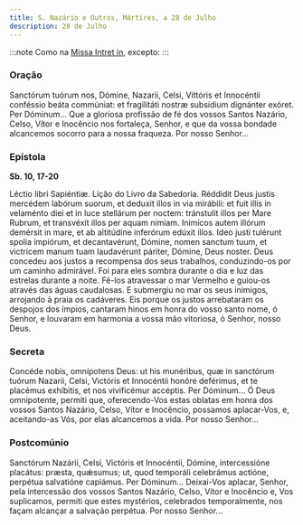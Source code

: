 ```yaml
---
title: S. Nazário e Outros, Mártires, a 28 de Julho
description: 28 de Julho
---
```


:::note
Como na [Missa Intret in](/missal/comum/6muitosmartires1), excepto:
:::

### Oração

<div class="side-by-side not-content">
  <span>
    Sanctórum tuórum nos, Dómine, Nazarii, Celsi, Vittóris et Innocéntii conféssio beáta commúniat:
    et fragilitáti nostræ subsídium dignánter exóret. Per Dóminum...
  </span>
  <span>
    Que a gloriosa profissão de fé dos vossos Santos Nazário, Celso, Vítor e Inocêncio nos
    fortaleça, Senhor, e que da vossa bondade alcancemos socorro para a nossa fraqueza. Por nosso
    Senhor...
  </span>
</div>

### Epístola

**Sb. 10, 17-20**

<div class="side-by-side not-content">
  <span>Léctio libri Sapiéntiæ.</span>
  <span>Lição do Livro da Sabedoria.</span>
  <span>
    Réddidit Deus justis mercédem labórum suorum, et deduxit illos in via mirábili: et fuit illis in
    velaménto diei et in luce stellárum per noctem: tránstulit illos per Mare Rubrum, et transvéxit
    illos per aquam nímiam. Inimícos autem illórum demérsit in mare, et ab altitúdine inferórum
    edúxit illos. Ideo justi tulérunt spolia impiórum, et decantavérunt, Dómine, nomen sanctum tuum,
    et victrícem manum tuam laudavérunt páriter, Dómine, Deus noster.
  </span>
  <span>
    Deus concedeu aos justos a recompensa dos seus trabalhos, conduzindo-os por um caminho
    admirável. Foi para eles sombra durante o dia e luz das estrelas durante a noite. Fê-los
    atravessar o mar Vermelho e guiou-os através das águas caudalosas. E submergiu no mar os seus
    inimigos, arrojando à praia os cadáveres. Eis porque os justos arrebataram os despojos dos
    ímpios, cantaram hinos em honra do vosso santo nome, ó Senhor, e louvaram em harmonia a vossa
    mão vitoriosa, ó Senhor, nosso Deus.
  </span>
</div>

### Secreta

<div class="side-by-side not-content">
  <span>
    Concéde nobis, omnípotens Deus: ut his munéribus, quæ in sanctórum tuórum Nazarii, Celsi,
    Victóris et Innocéntii honóre deférimus, et te placémus exhíbitis, et nos vivificémur accéptis.
    Per Dóminum...
  </span>
  <span>
    Ó Deus omnipotente, permiti que, oferecendo-Vos estas oblatas em honra dos vossos Santos
    Nazário, Celso, Vítor e Inocêncio, possamos aplacar-Vos, e, aceitando-as Vós, por elas
    alcancemos a vida. Por nosso Senhor...
  </span>
</div>

### Postcomúnio

<div class="side-by-side not-content">
  <span>
    Sanctórum Nazárii, Celsi, Victóris et Innocéntii, Dómine, intercessióne placátus: præsta,
    quǽsumus; ut, quod temporáli celebrámus actióne, perpétua salvatióne capiámus. Per Dóminum...
  </span>
  <span>
    Deixai-Vos aplacar, Senhor, pela intercessão dos vossos Santos Nazário, Celso, Vítor e Inocêncio
    e, Vos suplicamos, permiti que estes mystérios, celebrados temporalmente, nos façam alcançar a
    salvação perpétua. Por nosso Senhor...
  </span>
</div>
